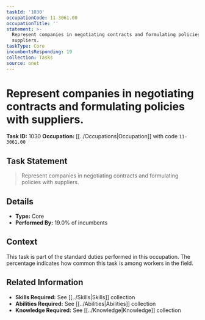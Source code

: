 ```yaml
---
taskId: '1030'
occupationCode: 11-3061.00
occupationTitle: ''
statement: >-
  Represent companies in negotiating contracts and formulating policies with
  suppliers.
taskType: Core
incumbentsResponding: 19
collection: Tasks
source: onet
---
```

# Represent companies in negotiating contracts and formulating policies with suppliers.

**Task ID:** 1030
**Occupation:** [[../Occupations|Occupation]] with code `11-3061.00`

## Task Statement

> Represent companies in negotiating contracts and formulating policies with suppliers.

## Details

- **Type:** Core
- **Performed By:** 19.0% of incumbents

## Context

This task is part of the standard duties performed in this occupation. The percentage indicates how common this task is among workers in the field.

## Related Information

- **Skills Required:** See [[../Skills|Skills]] collection
- **Abilities Required:** See [[../Abilities|Abilities]] collection
- **Knowledge Required:** See [[../Knowledge|Knowledge]] collection
